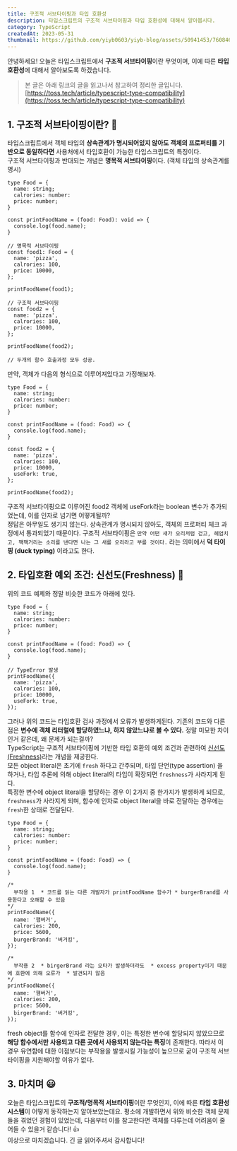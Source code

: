 ```yaml
---
title: 구조적 서브타이핑과 타입 호환성
description: 타입스크립트의 구조적 서브타이핑과 타입 호환성에 대해서 알아봅시다.
category: TypeScript
createdAt: 2023-05-31
thumbnail: https://github.com/yiyb0603/yiyb-blog/assets/50941453/76084615-40ef-4ff7-9c45-6a922dc554a6
---
```

안녕하세요! 오늘은 타입스크립트에서 **구조적 서브타이핑**이란 무엇이며, 이에 따른 **타입 호환성**에 대해서 알아보도록 하겠습니다.

> 본 글은 아래 링크의 글을 읽고나서 참고하여 정리한 글입니다.
[https://toss.tech/article/typescript-type-compatibility](https://toss.tech/article/typescript-type-compatibility)

## 1. 구조적 서브타이핑이란? 📌
타입스크립트에서 객체 타입의 **상속관계가 명시되어있지 않아도 객체의 프로퍼티를 기반으로 동일하다면** 사용처에서 타입호환이 가능한 타입스크립트의 특징이다.
<br />
구조적 서브타이핑과 반대되는 개념은 **명목적 서브타이핑**이다. (객체 타입의 상속관계를 명시)

```tsx
type Food = {
  name: string;
  calrories: number:
  price: number;
}

const printFoodName = (food: Food): void => {
  console.log(food.name);
}

// 명목적 서브타이핑
const food1: Food = {
  name: 'pizza',
  calrories: 100,
  price: 10000,
};

printFoodName(food1);

// 구조적 서브타이핑
const food2 = {
  name: 'pizza',
  calrories: 100,
  price: 10000,
};

printFoodName(food2);

// 두개의 함수 호출과정 모두 성공.
```

만약, 객체가 다음의 형식으로 이루어져있다고 가정해보자.

```tsx
type Food = {
  name: string;
  calrories: number:
  price: number;
}

const printFoodName = (food: Food) => {
  console.log(food.name);
}

const food2 = {
  name: 'pizza',
  calrories: 100,
  price: 10000,
  useFork: true,
};

printFoodName(food2);
```

구조적 서브타이핑으로 이루어진 food2 객체에 useFork라는 boolean 변수가 추가되었는데, 이를 인자로 넘기면 어떻게될까?
<br />
정답은 아무일도 생기지 않는다. 상속관계가 명시되지 않아도, 객체의 프로퍼티 체크 과정에서 통과되었기 때문이다. 구조적 서브타이핑은 `만약 어떤 새가 오리처럼 걷고, 헤엄치고, 꽥꽥거리는 소리를 낸다면 나는 그 새를 오리라고 부를 것이다.` 라는 의미에서 **덕 타이핑 (duck typing)** 이라고도 한다.

## 2. 타입호환 예외 조건: 신선도(Freshness) 🦄
위의 코드 예제와 정말 비슷한 코드가 아래에 있다.

```tsx
type Food = {
  name: string;
  calrories: number:
  price: number;
}

const printFoodName = (food: Food) => {
  console.log(food.name);
}

// TypeError 발생
printFoodName({
  name: 'pizza',
  calrories: 100,
  price: 10000,
  useFork: true,
});
```

그러나 위의 코드는 타입호환 검사 과정에서 오류가 발생하게된다. 기존의 코드와 다른점은 **변수에 객체 리터럴에 할당하였느냐, 하지 않았느냐로 볼 수 있다.** 정말 미묘한 차이인거 같은데, 왜 문제가 되는걸까?
<br />
TypeScript는 구조적 서브타이핑에 기반한 타입 호환의 예외 조건과 관련하여 [신선도(Freshness)](https://radlohead.gitbook.io/typescript-deep-dive/type-system/freshness)라는 개념을 제공한다.
<br />
모든 object literal은 초기에 `fresh` 하다고 간주되며, 타입 단언(type assertion) 을 하거나, 타입 추론에 의해 object literal의 타입이 확장되면 `freshness`가 사라지게 된다.
<br />
특정한 변수에 object literal을 할당하는 경우 이 2가지 중 한가지가 발생하게 되므로, `freshness`가 사라지게 되며, 함수에 인자로 object literal을 바로 전달하는 경우에는 `fresh`한 상태로 전달된다.

```tsx
type Food = {
  name: string;
  calrories: number:
  price: number;
}

const printFoodName = (food: Food) => {
  console.log(food.name);
}

/*
  부작용 1  * 코드를 읽는 다른 개발자가 printFoodName 함수가 * burgerBrand를 사용한다고 오해할 수 있음
*/
printFoodName({
  name: '햄버거',
  calrories: 200,
  price: 5600,
  burgerBrand: '버거킹',
});

/*
  부작용 2  * birgerBrand 라는 오타가 발생하더라도  * excess property이기 때문에 호환에 의해 오류가  * 발견되지 않음
*/
printFoodName({
  name: '햄버거',
  calrories: 200,
  price: 5600,
  birgerBrand: '버거킹',
});
```

fresh object를 함수에 인자로 전달한 경우, 이는 특정한 변수에 할당되지 않았으므로 **해당 함수에서만 사용되고 다른 곳에서 사용되지 않는다는 특징**이 존재한다.
따라서 이 경우 유연함에 대한 이점보다는 부작용을 발생시킬 가능성이 높으므로 굳이 구조적 서브타이핑을 지원해야할 이유가 없다.

## 3. 마치며 😃
오늘은 타입스크립트의 **구조적/명목적 서브타이핑**이란 무엇인지, 이에 따른 **타입 호환성 시스템**이 어떻게 동작하는지 알아보았는데요. 평소에 개발하면서 위와 비슷한 객체 문제들을 겪었던 경험이 있었는데, 다음부터 이를 참고한다면 객체를 다루는데 어려움이 줄어들 수 있을거 같습니다! 👍
<br />
이상으로 마치겠습니다. 긴 글 읽어주셔서 감사합니다!